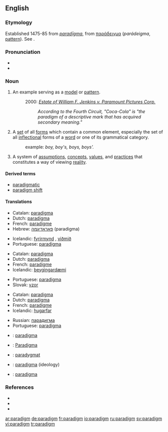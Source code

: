 {{was wotd|2006|June|13}}
==English==
===Etymology===
Established 1475-85 from {{LL.}} ''[[paradigma|paradīgma]]'', from {{Gr.}} [[παράδειγμα]] (''parádeigma'', [[pattern]]). See {{pie|deik-}}.

===Pronunciation===
*{{IPA|/ˈpærədaɪm/}}
*{{audio|en-us-paradigm.ogg|Audio (US)}}

===Noun===
{{en-noun}}
# An example serving as a [[model]] or [[pattern]].
#: 2000: ''[[s:Estate of William F. Jenkins v. Paramount Pictures Corp.|Estate of William F. Jenkins v. Paramount Pictures Corp.]]''
#:: ''According to the Fourth Circuit, "Coca-Cola" is "the paradigm of a descriptive mark that has acquired secondary meaning."''
# {{context|linguistics}} A [[set]] of all [[form]]s which contain a common element, especially the set of all [[inflection|inflectional]] forms of a [[word]] or one of its grammatical category.
#: example: ''boy, boy's, boys, boys'.''
# A system of [[assumption]]s, [[concept]]s, [[value]]s, and [[practice]]s that constitutes a way of viewing [[reality]].

====Derived terms====
*[[paradigmatic]]
*[[paradigm shift]]

====Translations====
{{trans-top|model or example}}
*Catalan: [[paradigma#Catalan|paradigma]] {{m}}
*Dutch: [[paradigma#Dutch|paradigma]] {{n}}
*French: [[paradigme]] {{m}}
*Hebrew: [[פאראדיגמה]] (paradigma) {{f}}
{{trans-mid}}
*Icelandic: [[fyrirmynd]] {{f}}, [[viðmið]] {{n}}
*Portuguese: [[paradigma#Portuguese|paradigma]] {{m}}
{{trans-bottom}}

{{trans-top|grammatical inflections}}
*Catalan: [[paradigma#Catalan|paradigma]] {{m}}
*Dutch: [[paradigma#Dutch|paradigma]] {{n}}
*French: [[paradigme]] {{m}}
*Icelandic: [[beygingardæmi]] {{n}}
{{trans-mid}}
*Portuguese: [[paradigma#Portuguese|paradigma]] {{m}}
*Slovak: [[vzor]] {{m}}
{{trans-bottom}}

{{trans-top|way of thinking}}
*Catalan: [[paradigma#Catalan|paradigma]] {{m}}
*Dutch: [[paradigma#Dutch|paradigma]] {{n}}
*French: [[paradigme]] {{m}}
*Icelandic: [[hugarfar]] {{n}}
{{trans-mid}}
*Russian: [[парадигма]] {{f}}
*Portuguese: [[paradigma#Portuguese|paradigma]] {{m}}
{{trans-bottom}}

{{trans-top|Translations to be categorized}}
{{checktrans}}
*{{ttbc|Finnish}}: [[paradigma#Finnish|paradigma]]
*{{ttbc|German}}: [[Paradigma]] {{n}}
*{{ttbc|Polish}}: [[paradygmat]]
*{{ttbc|Slovak}}: [[paradigma#Slovak|paradigma]] {{f}} (ideology)
*{{ttbc|Spanish}}: [[paradigma#Spanish|paradigma]] {{m}}
{{trans-bottom}}

===References===
{{pedialite|Paradigm}}
* {{R:American Heritage 2000|paradigm}}
* {{R:Dictionary.com|paradigm}}
* {{R:WordNet 2003|paradigm}}

[[ar:paradigm]]
[[de:paradigm]]
[[fr:paradigm]]
[[io:paradigm]]
[[ru:paradigm]]
[[sv:paradigm]]
[[vi:paradigm]]
[[tr:paradigm]]